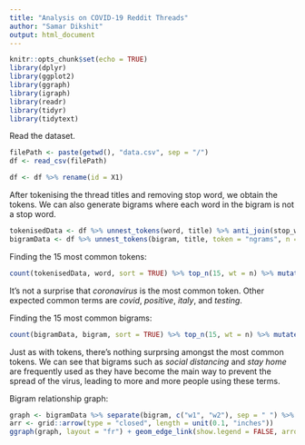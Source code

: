 ```yaml
---
title: "Analysis on COVID-19 Reddit Threads"
author: "Samar Dikshit"
output: html_document
---
```


```r
knitr::opts_chunk$set(echo = TRUE)
library(dplyr)
library(ggplot2)
library(ggraph)
library(igraph)
library(readr)
library(tidyr)
library(tidytext)

```

Read the dataset.

```r
filePath <- paste(getwd(), "data.csv", sep = "/")
df <- read_csv(filePath)

df <- df %>% rename(id = X1)
```

After tokenising the thread titles and removing stop word, we obtain the tokens.
We can also generate bigrams where each word in the bigram is not a stop word.

```r
tokenisedData <- df %>% unnest_tokens(word, title) %>% anti_join(stop_words, by = "word")
bigramData <- df %>% unnest_tokens(bigram, title, token = "ngrams", n = 2) %>% separate(bigram, c("w1", "w2"), sep = " ") %>% filter(! w1 %in% stop_words$word, ! w2 %in% stop_words$word) %>% unite(bigram, w1, w2, sep = " ")
```

Finding the 15 most common tokens:

```r
count(tokenisedData, word, sort = TRUE) %>% top_n(15, wt = n) %>% mutate(word = factor(word, levels = rev(unique(word)))) %>% ggplot(aes(x = word, y = n, fill = word)) + geom_col(show.legend = FALSE) + coord_flip() + labs(x = "Token", y = "Count", title = "Most Common Tokens")  # we actually get 16 tokens as 'day' and 'hospital' have the same frequency
```

It's not a surprise that *coronavirus* is the  most common token. Other expected common terms are *covid*, *positive*, *italy*, and *testing*.

Finding the 15 most common bigrams:

```r
count(bigramData, bigram, sort = TRUE) %>% top_n(15, wt = n) %>% mutate(bigram = factor(bigram, levels = rev(unique(bigram)))) %>% ggplot(aes(x = bigram, y = n, fill = bigram)) + geom_col(show.legend = FALSE) + coord_flip() + labs(x = "Bigram", y = "Count", title = "Most Common Bigrams")  # we actually get 18 tokens as the last 4 bigrams have the same frequency
```

Just as with tokens, there's nothing surprsing amongst the most common tokens. We can see that bigrams such as *social distancing* and *stay home* are frequently used as they have become the main way to prevent the spread of the virus, leading to more and more people using these terms.

Bigram relationship graph:

```r
graph <- bigramData %>% separate(bigram, c("w1", "w2"), sep = " ") %>% count(w1, w2, sort = TRUE) %>% filter(n >= 5) %>% graph_from_data_frame()
arr <- grid::arrow(type = "closed", length = unit(0.1, "inches"))
ggraph(graph, layout = "fr") + geom_edge_link(show.legend = FALSE, arrow = arr, end_cap = circle(.07, 'inches')) + geom_node_point(color = "#ee82ee", size = 3) + geom_node_text(aes(label = name), vjust = 1.2, hjust = 1) + theme_void()
```

















